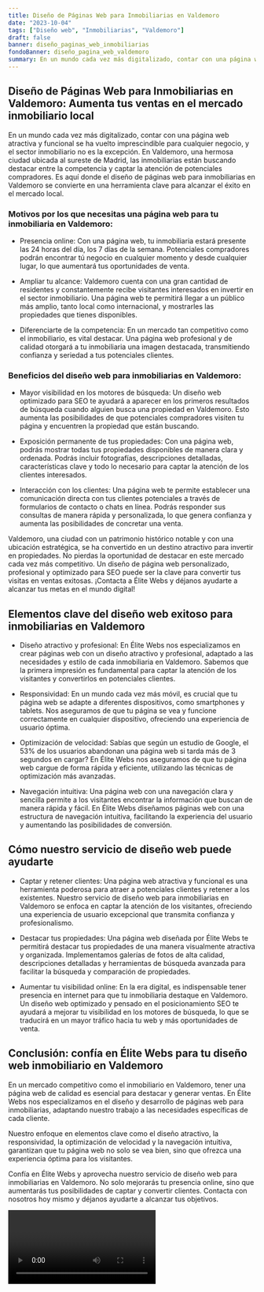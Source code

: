 ```yaml
---
title: Diseño de Páginas Web para Inmobiliarias en Valdemoro
date: "2023-10-04"
tags: ["Diseño web", "Inmobiliarias", "Valdemoro"]
draft: false
banner: diseño_paginas_web_inmobiliarias
fondoBanner: diseño_pagina_web_valdemoro
summary: En un mundo cada vez más digitalizado, contar con una página web atractiva y funcional se ha vuelto imprescindible para cualquier negocio, y el sector inmobiliario no es la excepción. En Valdemoro, una hermosa ciudad ubicada al sureste de Madrid, las inmobiliarias están buscando destacar entre la competencia y captar la atención de potenciales compradores. Es aquí donde el diseño de páginas web para inmobiliarias en Valdemoro se convierte en una herramienta clave para alcanzar el éxito en el mercado local.
---
```



## Diseño de Páginas Web para Inmobiliarias en Valdemoro: Aumenta tus ventas en el mercado inmobiliario local

En un mundo cada vez más digitalizado, contar con una página web atractiva y funcional se ha vuelto imprescindible para cualquier negocio, y el sector inmobiliario no es la excepción. En Valdemoro, una hermosa ciudad ubicada al sureste de Madrid, las inmobiliarias están buscando destacar entre la competencia y captar la atención de potenciales compradores. Es aquí donde el diseño de páginas web para inmobiliarias en Valdemoro se convierte en una herramienta clave para alcanzar el éxito en el mercado local.

### Motivos por los que necesitas una página web para tu inmobiliaria en Valdemoro:

- Presencia online: Con una página web, tu inmobiliaria estará presente las 24 horas del día, los 7 días de la semana. Potenciales compradores podrán encontrar tú negocio en cualquier momento y desde cualquier lugar, lo que aumentará tus oportunidades de venta.

- Ampliar tu alcance: Valdemoro cuenta con una gran cantidad de residentes y constantemente recibe visitantes interesados en invertir en el sector inmobiliario. Una página web te permitirá llegar a un público más amplio, tanto local como internacional, y mostrarles las propiedades que tienes disponibles.

- Diferenciarte de la competencia: En un mercado tan competitivo como el inmobiliario, es vital destacar. Una página web profesional y de calidad otorgará a tu inmobiliaria una imagen destacada, transmitiendo confianza y seriedad a tus potenciales clientes.

### Beneficios del diseño web para inmobiliarias en Valdemoro:

- Mayor visibilidad en los motores de búsqueda: Un diseño web optimizado para SEO te ayudará a aparecer en los primeros resultados de búsqueda cuando alguien busca una propiedad en Valdemoro. Esto aumenta las posibilidades de que potenciales compradores visiten tu página y encuentren la propiedad que están buscando.

- Exposición permanente de tus propiedades: Con una página web, podrás mostrar todas tus propiedades disponibles de manera clara y ordenada. Podrás incluir fotografías, descripciones detalladas, características clave y todo lo necesario para captar la atención de los clientes interesados.

- Interacción con los clientes: Una página web te permite establecer una comunicación directa con tus clientes potenciales a través de formularios de contacto o chats en línea. Podrás responder sus consultas de manera rápida y personalizada, lo que genera confianza y aumenta las posibilidades de concretar una venta.

Valdemoro, una ciudad con un patrimonio histórico notable y con una ubicación estratégica, se ha convertido en un destino atractivo para invertir en propiedades. No pierdas la oportunidad de destacar en este mercado cada vez más competitivo. Un diseño de página web personalizado, profesional y optimizado para SEO puede ser la clave para convertir tus visitas en ventas exitosas. ¡Contacta a Élite Webs y déjanos ayudarte a alcanzar tus metas en el mundo digital!

<GifSeo />

<Cta />

## Elementos clave del diseño web exitoso para inmobiliarias en Valdemoro

- Diseño atractivo y profesional: En Élite Webs nos especializamos en crear páginas web con un diseño atractivo y profesional, adaptado a las necesidades y estilo de cada inmobiliaria en Valdemoro. Sabemos que la primera impresión es fundamental para captar la atención de los visitantes y convertirlos en potenciales clientes.

- Responsividad: En un mundo cada vez más móvil, es crucial que tu página web se adapte a diferentes dispositivos, como smartphones y tablets. Nos aseguramos de que tu página se vea y funcione correctamente en cualquier dispositivo, ofreciendo una experiencia de usuario óptima.

- Optimización de velocidad: Sabías que según un estudio de Google, el 53% de los usuarios abandonan una página web si tarda más de 3 segundos en cargar? En Élite Webs nos aseguramos de que tu página web cargue de forma rápida y eficiente, utilizando las técnicas de optimización más avanzadas.

- Navegación intuitiva: Una página web con una navegación clara y sencilla permite a los visitantes encontrar la información que buscan de manera rápida y fácil. En Élite Webs diseñamos páginas web con una estructura de navegación intuitiva, facilitando la experiencia del usuario y aumentando las posibilidades de conversión.

## Cómo nuestro servicio de diseño web puede ayudarte

- Captar y retener clientes: Una página web atractiva y funcional es una herramienta poderosa para atraer a potenciales clientes y retener a los existentes. Nuestro servicio de diseño web para inmobiliarias en Valdemoro se enfoca en captar la atención de los visitantes, ofreciendo una experiencia de usuario excepcional que transmita confianza y profesionalismo.

- Destacar tus propiedades: Una página web diseñada por Élite Webs te permitirá destacar tus propiedades de una manera visualmente atractiva y organizada. Implementamos galerías de fotos de alta calidad, descripciones detalladas y herramientas de búsqueda avanzada para facilitar la búsqueda y comparación de propiedades.

- Aumentar tu visibilidad online: En la era digital, es indispensable tener presencia en internet para que tu inmobiliaria destaque en Valdemoro. Un diseño web optimizado y pensado en el posicionamiento SEO te ayudará a mejorar tu visibilidad en los motores de búsqueda, lo que se traducirá en un mayor tráfico hacia tu web y más oportunidades de venta.

## Conclusión: confía en Élite Webs para tu diseño web inmobiliario en Valdemoro

En un mercado competitivo como el inmobiliario en Valdemoro, tener una página web de calidad es esencial para destacar y generar ventas. En Élite Webs nos especializamos en el diseño y desarrollo de páginas web para inmobiliarias, adaptando nuestro trabajo a las necesidades específicas de cada cliente.

Nuestro enfoque en elementos clave como el diseño atractivo, la responsividad, la optimización de velocidad y la navegación intuitiva, garantizan que tu página web no solo se vea bien, sino que ofrezca una experiencia óptima para los visitantes.

Confía en Élite Webs y aprovecha nuestro servicio de diseño web para inmobiliarias en Valdemoro. No solo mejorarás tu presencia online, sino que aumentarás tus posibilidades de captar y convertir clientes. Contacta con nosotros hoy mismo y déjanos ayudarte a alcanzar tus objetivos.

<Video />

<CtaBot job="Inmobiliarias" city="Valdemoro" />

<Gmaps query="Valdemoro+españa+maps" />

